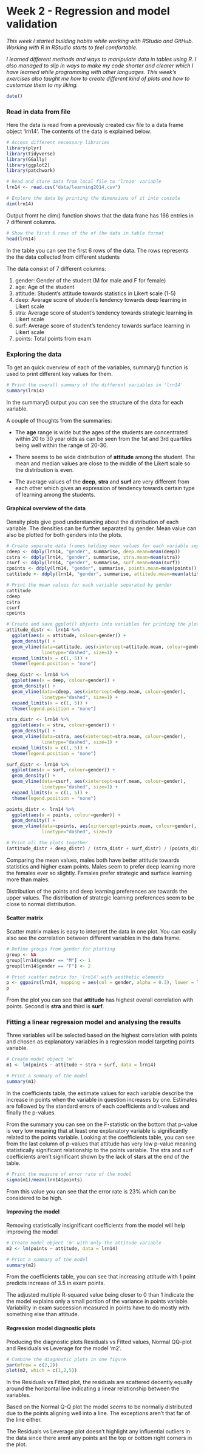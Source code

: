 # Week 2 - Regression and model validation

*This week I started building habits while working with RStudio and GitHub. Working with R in RStudio starts to feel comfortable.*

*I learned different methods and ways to manipulate data in tables using R. I also managed to slip in ways to make my code shorter and clearer which I have learned while programming with other languages. This week's exercises also taught me how to create different kind of plots and how to customize them to my liking.*

```r
date()
```


### Read in data from file

Here the data is read from a previously created csv file to a data frame object 'lrn14'. The contents of the data is explained below.

```r
# Access different necessary libraries
library(plyr)
library(tidyverse)
library(GGally)
library(ggplot2)
library(patchwork)

# Read and store data from local file to 'lrn14' variable
lrn14 <- read.csv("data/learning2014.csv")

# Explore the data by printing the dimensions of it into console
dim(lrn14)
```

Output fromt he dim() function shows that the data frane has 166 entries in 7 different columns.

```r
# Show the first 6 rows of the of the data in table format
head(lrn14)
```

In the table you can see the first 6 rows of the data. The rows represents the the data collected from different students

The data consist of 7 different columns:

1. gender: Gender of the student (M for male and F for female)
2. age: Age of the student
3. attitude: Student's attitude towards statistics in Likert scale (1-5)
4. deep: Average score of student's tendency towards deep learning in Likert scale
5. stra: Average score of student's tendency towards strategic learning in Likert scale
6. surf: Average score of student's tendency towards surface learning in Likert scale
7. points: Total points from exam


### Exploring the data

To get an quick overview of each of the variables, summary() function is used to print different key values for them.

```r
# Print the overall summary of the different variables in 'lrn14'
summary(lrn14)
```

In the summary() output you can see the structure of the data for each variable.

A couple of thoughts from the summaries:

* The **age** range is wide but the ages of the students are concentrated within 20 to 30 year olds as can be seen from the 1st and 3rd quartiles being well within the range of 20-30.

* There seems to be wide distribution of **attitude** among the student. The mean and median values are close to the middle of the Likert scale so the distribution is even.

* The average values of the **deep**, **stra** and **surf** are very different from each other which gives an expression of tendency towards certain type of learning among the students.


#### Graphical overview of the data
Density plots give good understanding about the distribution of each variable. The densities can be further separated by gender. Mean value can also be plotted for both genders into the plots.

```r
# Create separate data frames holding mean values for each variable separated by gender
cdeep <- ddply(lrn14, "gender", summarise, deep.mean=mean(deep))
cstra <- ddply(lrn14, "gender", summarise, stra.mean=mean(stra))
csurf <- ddply(lrn14, "gender", summarise, surf.mean=mean(surf))
cpoints <- ddply(lrn14, "gender", summarise, points.mean=mean(points))
cattitude <- ddply(lrn14, "gender", summarise, attitude.mean=mean(attitude))

# Print the mean values for each variable separated by gender
cattitude
cdeep
cstra
csurf
cpoints

# Create and save ggplot() objects into variables for printing the plots together
attitude_distr <- lrn14 %>% 
  ggplot(aes(x = attitude, colour=gender)) +
  geom_density() +
  geom_vline(data=cattitude, aes(xintercept=attitude.mean, colour=gender), 
             linetype="dashed", size=1) +
  expand_limits(x = c(1, 5)) +
  theme(legend.position = "none")

deep_distr <- lrn14 %>% 
  ggplot(aes(x = deep, colour=gender)) +
  geom_density() +
  geom_vline(data=cdeep, aes(xintercept=deep.mean, colour=gender), 
             linetype="dashed", size=1) +
  expand_limits(x = c(1, 5)) +
  theme(legend.position = "none")

stra_distr <- lrn14 %>% 
  ggplot(aes(x = stra, colour=gender)) +
  geom_density() +
  geom_vline(data=cstra, aes(xintercept=stra.mean, colour=gender), 
             linetype="dashed", size=1) +
  expand_limits(x = c(1, 5)) +
  theme(legend.position = "none")

surf_distr <- lrn14 %>% 
  ggplot(aes(x = surf, colour=gender)) +
  geom_density() +
  geom_vline(data=csurf, aes(xintercept=surf.mean, colour=gender), 
             linetype="dashed", size=1) +
  expand_limits(x = c(1, 5)) +
  theme(legend.position = "none")

points_distr <- lrn14 %>% 
  ggplot(aes(x = points, colour=gender)) +
  geom_density() +
  geom_vline(data=cpoints, aes(xintercept=points.mean, colour=gender), 
             linetype="dashed", size=1)

# Print all the plots together
(attitude_distr + deep_distr) / (stra_distr + surf_distr) / (points_distr + plot_spacer())
```

Comparing the mean values, males both have better attitude towards statistics and higher exam points. Males seem to prefer deep learning more the females ever so slightly. Females prefer strategic and surface learning more than males.

Distribution of the points and deep learning preferences are towards the upper values. The distribution of strategic learning preferences seem to be close to normal distribution.


#### Scatter matrix
Scatter matrix makes is easy to interpret the data in one plot. You can easily also see the correlation between different variables in the data frame.

```r
# Define groups from gender for plotting
group <- NA
group[lrn14$gender == "M"] <- 1
group[lrn14$gender == "F"] <- 2

# Print scatter matrix for 'lrn14' with aesthetic elements
p <- ggpairs(lrn14, mapping = aes(col = gender, alpha = 0.3), lower = list(combo = wrap("facethist", bins = 20)))
p
```

From the plot you can see that **attitude** has highest overall correlation with points. Second is **stra** and third is **surf**.


### Fitting a linear regression model and analysing the results

Three variables will be selected based on the highest correlation with points and chosen as explanatory variables in a regression model targeting points variable.

```r
# Create model object 'm'
m1 <- lm(points ~ attitude + stra + surf, data = lrn14)

# Print a summary of the model
summary(m1)
```

In the coefficients table, the estimate values for each variable describe the increase in points when the variable in question increases by one. Estimates are followed by the standard errors of each coefficients and t-values and finally the p-values.

From the summary you can see on the F-statistic on the bottom that p-value is very low meaning that at least one explanatory variable is significantly related to the points variable. Looking at the coefficients table, you can see from the last column of p-values that attitude has very low p-value meaning statistically significant relationship to the points variable. The stra and surf coefficients aren't significant shown by the lack of stars at the end of the table.

```r
# Print the measure of error rate of the model
sigma(m1)/mean(lrn14$points)
```

From this value you can see that the error rate is 23% which can be considered to be high.


#### Improving the model
Removing statistically insignificant coefficients from the model will help improving the model

```r
# Create model object 'm' with only the attitude variable
m2 <- lm(points ~ attitude, data = lrn14)

# Print a summary of the model
summary(m2)
```

From the coefficients table, you can see that increasing attitude with 1 point predicts increase of 3.5 in exam points. 

The adjusted multiple R-squared value being closer to 0 than 1 indicate the the model explains only a small portion of the variance in points variable. Variability in exam succession measured in points have to do mostly with something else than attitude.


#### Regression model diagnostic plots
Producing the diagnostic plots Residuals vs Fitted values, Normal QQ-plot and Residuals vs Leverage for the model 'm2'.

```r
# Combine the diagnostic plots in one figure
par(mfrow = c(2,2))
plot(m2, which = c(1,2,5))
```

In the Residuals vs Fitted plot, the residuals are scattered decently equally around the horizontal line indicating a linear relationship between the variables.

Based on the Normal Q-Q plot the model seems to be normally distributed due to the points aligning well into a line. The exceptions aren't that far of the line either.

The Residuals vs Leverage plot doesn't highlight any influential outliers in the data since there arent any points ant the top or bottom right corners in the plot.

